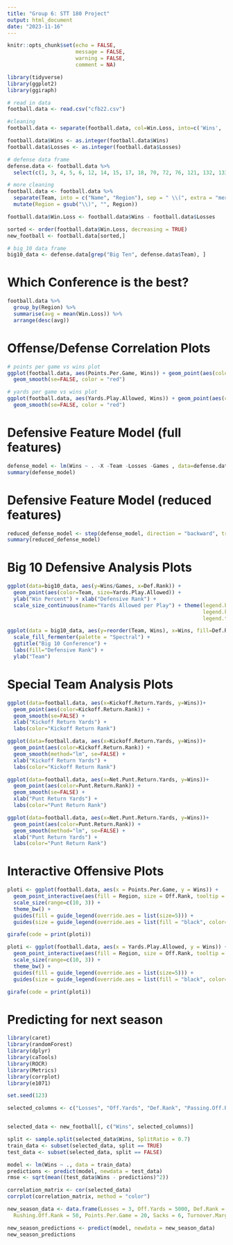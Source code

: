 ```yaml
---
title: "Group 6: STT 180 Project"
output: html_document
date: "2023-11-16"
---
```


```r
knitr::opts_chunk$set(echo = FALSE, 
                      message = FALSE, 
                      warning = FALSE,
                      comment = NA)
```


```r
library(tidyverse)
library(ggplot2)
library(ggiraph)
```


```r
# read in data
football.data <- read.csv("cfb22.csv")

#cleaning
football.data <- separate(football.data, col=Win.Loss, into=c('Wins', 'Losses'), sep = '-')

football.data$Wins <- as.integer(football.data$Wins)
football.data$Losses <- as.integer(football.data$Losses)

# defense data frame
defense.data <- football.data %>% 
  select(c(1, 3, 4, 5, 6, 12, 14, 15, 17, 18, 70, 72, 76, 121, 132, 133, 134))

# more cleaning
football.data <- football.data %>%
  separate(Team, into = c("Name", "Region"), sep = " \\(", extra = "merge") %>%
  mutate(Region = gsub("\\)", "", Region))

football.data$Win.Loss <- football.data$Wins - football.data$Losses

sorted <- order(football.data$Win.Loss, decreasing = TRUE)
new_football <- football.data[sorted,]

# big_10 data frame
big10_data <- defense.data[grep("Big Ten", defense.data$Team), ]
```

# Which Conference is the best?

```r
football.data %>%
  group_by(Region) %>%
  summarise(avg = mean(Win.Loss)) %>%
  arrange(desc(avg))
```


# Offense/Defense Correlation Plots

```r
# points per game vs wins plot
ggplot(football.data, aes(Points.Per.Game, Wins)) + geom_point(aes(color = Off.Rank)) + 
  geom_smooth(se=FALSE, color = "red")

# yards per game vs wins plot
ggplot(football.data, aes(Yards.Play.Allowed, Wins)) + geom_point(aes(color = Off.Rank)) + 
  geom_smooth(se=FALSE, color = "red")
```

# Defensive Feature Model (full features)

```r
defense_model <- lm(Wins ~ . -X -Team -Losses -Games , data=defense.data)
summary(defense_model)
```

# Defensive Feature Model (reduced features)

```r
reduced_defense_model <- step(defense_model, direction = "backward", trace = FALSE)
summary(reduced_defense_model)
```

# Big 10 Defensive Analysis Plots

```r
ggplot(data=big10_data, aes(y=Wins/Games, x=Def.Rank)) + 
  geom_point(aes(color=Team, size=Yards.Play.Allowed)) + 
  ylab("Win Percent") + xlab("Defensive Rank") + 
  scale_size_continuous(name="Yards Allowed per Play") + theme(legend.box="vertical",
                                                               legend.key.size = unit(0.55, 'cm'),
                                                               legend.title = element_text(size=8))
```


```r
ggplot(data = big10_data, aes(y=reorder(Team, Wins), x=Wins, fill=Def.Rank)) + geom_bar(stat="identity") +
  scale_fill_fermenter(palette = "Spectral") +
  ggtitle("Big 10 Conference") +
  labs(fill="Defensive Rank") +
  ylab("Team")
```

# Special Team Analysis Plots

```r
ggplot(data=football.data, aes(x=Kickoff.Return.Yards, y=Wins))+ 
  geom_point(aes(color=Kickoff.Return.Rank)) +
  geom_smooth(se=FALSE) +
  xlab("Kickoff Return Yards") +
  labs(color="Kickoff Return Rank")

ggplot(data=football.data, aes(x=Kickoff.Return.Yards, y=Wins))+ 
  geom_point(aes(color=Kickoff.Return.Rank)) +
  geom_smooth(method="lm", se=FALSE) +
  xlab("Kickoff Return Yards") +
  labs(color="Kickoff Return Rank")
```

```r
ggplot(data=football.data, aes(x=Net.Punt.Return.Yards, y=Wins))+ 
  geom_point(aes(color=Punt.Return.Rank)) +
  geom_smooth(se=FALSE) +
  xlab("Punt Return Yards") +
  labs(color="Punt Return Rank")

ggplot(data=football.data, aes(x=Net.Punt.Return.Yards, y=Wins))+ 
  geom_point(aes(color=Punt.Return.Rank)) +
  geom_smooth(method="lm", se=FALSE) +
  xlab("Punt Return Yards") +
  labs(color="Punt Return Rank")
```


# Interactive Offensive Plots

```r
ploti <- ggplot(football.data, aes(x = Points.Per.Game, y = Wins)) +
  geom_point_interactive(aes(fill = Region, size = Off.Rank, tooltip = Name),color = "black", shape = 21) + 
  scale_size(range=c(10, 3)) +
  theme_bw() +
  guides(fill = guide_legend(override.aes = list(size=5))) +
  guides(size = guide_legend(override.aes = list(fill = "black", color="black")))

girafe(code = print(ploti))
```


```r
ploti <- ggplot(football.data, aes(x = Yards.Play.Allowed, y = Wins)) +
  geom_point_interactive(aes(fill = Region, size = Off.Rank, tooltip = Name),color = "black", shape = 21) + 
  scale_size(range=c(10, 3)) +
  theme_bw() +
  guides(fill = guide_legend(override.aes = list(size=5))) +
  guides(size = guide_legend(override.aes = list(fill = "black", color="black")))

girafe(code = print(ploti))
```

# Predicting for next season

```r
library(caret)
library(randomForest)
library(dplyr)
library(caTools)
library(ROCR)
library(Metrics)
library(corrplot)
library(e1071)
```

```r
set.seed(123)

selected_columns <- c("Losses", "Off.Yards", "Def.Rank", "Passing.Off.Rank", "Rushing.Off.Rank", "Points.Per.Game", "Sacks", "Turnover.Margin")


selected_data <- new_football[, c("Wins", selected_columns)]

split <- sample.split(selected_data$Wins, SplitRatio = 0.7)
train_data <- subset(selected_data, split == TRUE)
test_data <- subset(selected_data, split == FALSE)

model <- lm(Wins ~ ., data = train_data)
predictions <- predict(model, newdata = test_data)
rmse <- sqrt(mean((test_data$Wins - predictions)^2))

correlation_matrix <- cor(selected_data)
corrplot(correlation_matrix, method = "color")

```

```r
new_season_data <- data.frame(Losses = 3, Off.Yards = 5000, Def.Rank = 30, Passing.Off.Rank = 33,
  Rushing.Off.Rank = 50, Points.Per.Game = 20, Sacks = 6, Turnover.Margin = 3)

new_season_predictions <- predict(model, newdata = new_season_data)
new_season_predictions
```


